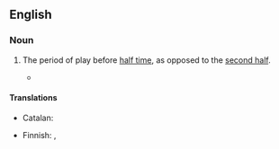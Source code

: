 {{also|first-half}}

==English==

===Noun===
{{en-noun|first halves}}

# {{lb|en|sports}} The period of play before [[half time]], as opposed to the [[second half]].
#* {{quote-journal|en|author=Daniel Taylor|title=Liverpool go through after Mohamed Salah stops Manchester City fightback|work={{w|The Guardian}} (London)|date=10 April 2018|url=https://www.theguardian.com/football/2018/apr/10/manchester-city-liverpool-champions-league-match-report
|passage={{w|Raheem Sterling}}, in particular, was a constant menace in the '''first half''' and prominently involved in the opening goal, squaring the decisive pass for {{w|Gabriel Jesus|Jesus}} after {{w|Virgil van Dijk}}’s clearance had been cut out. }}

====Translations====
{{trans-top|period of play before half time}}
* Catalan: {{t+|ca|primera part|f}}
{{trans-mid}}
* Finnish: {{t|fi|alkupuolisko}}, {{t|fi|[[ensimmäinen]] [[puoliaika]]}}
{{trans-bottom}}